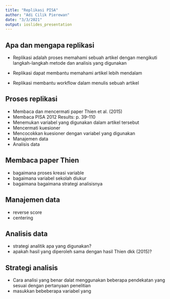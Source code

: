 ```yaml
---
title: "Replikasi PISA"
author: "Adi Cilik Pierewan"
date: "3/3/2021"
output: ioslides_presentation
---
```



## Apa dan mengapa replikasi

- Replikasi adalah proses memahami sebuah artikel dengan mengikuti langkah-langkah metode dan analisis yang digunakan 

- Replikasi dapat membantu memahami artikel lebih mendalam
- Replikasi membantu workflow dalam menulis sebuah artikel  

## Proses replikasi

- Membaca dan mencermati paper Thien et al. (2015)
- Membaca PISA 2012 Results: p. 39–110
- Menemukan variabel yang digunakan dalam artikel tersebut
- Mencermati kuesioner 
- Mencocokkan kuesioner dengan variabel yang digunakan 
- Manajemen data
- Analisis data

## Membaca paper Thien

- bagaimana proses kreasi variable
- bagaimana variabel sekolah diukur
- bagaimana bagaimana strategi analisisnya
 
## Manajemen data

- reverse score 
- centering

## Analisis data

- strategi analitik apa yang digunakan? 
- apakah hasil yang diperoleh sama dengan hasil Thien dkk (2015)? 

## Strategi analisis

- Cara analisi yang benar dalat menggunakan beberapa pendekatan yang sesuai dengan pertanyaan
penelitian 
- masukkan bebeberapa variabel yang 


